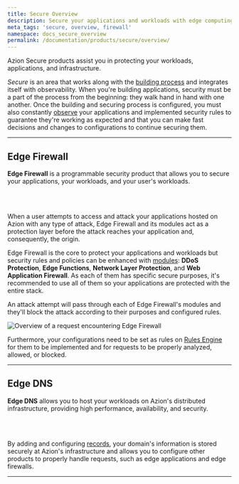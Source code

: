 ```yaml
---
title: Secure Overview
description: Secure your applications and workloads with edge computing protection.
meta_tags: 'secure, overview, firewall'
namespace: docs_secure_overview
permalink: /documentation/products/secure/overview/
---
```



Azion Secure products assist you in protecting your workloads, applications, and infrastructure.

*Secure* is an area that works along with the [building process](/en/documentation/products/guides/build/overview/) and integrates itself with observability. When you're building applications, security must be a part of the process from the beginning: they walk hand in hand with one another. Once the building and securing process is configured, you must also constantly [observe](/en/documentation/products/observe/) your applications and implemented security rules to guarantee they're working as expected and that you can make fast decisions and changes to configurations to continue securing them.

---

## Edge Firewall

**Edge Firewall** is a programmable security product that allows you to secure your applications, your workloads, and your user's workloads.

<LinkButton link="/en/documentation/products/secure/edge-firewall/" severity="secondary" label="go to Edge Firewall documentation" /><br></br>

<LinkButton link="/en/documentation/products/guides/secure/edge-firewall-configure-main-settings/" severity="secondary" label="go to Edge Firewall main settings guide" />
 
When a user attempts to access and attack your applications hosted on Azion with any type of attack, Edge Firewall and its modules act as a protection layer before the attack reaches your application and, consequently, the origin.

Edge Firewall is the core to protect your applications and workloads but security rules and policies can be enhanced with [modules](/en/documentation/products/guides/secure/edge-firewall-configure-main-settings/#modules): **DDoS Protection**, **Edge Functions**, **Network Layer Protection**, and **Web Application Firewall**. As each of them has specific secure purposes, it's recommended to use all of them so your applications are protected with the entire stack.

An attack attempt will pass through each of Edge Firewall's modules and they'll block the attack according to their purposes and configured rules.

![Overview of a request encountering Edge Firewall](/assets/docs/images/uploads/edge-firewall-overview.png)

Furthermore, your configurations need to be set as rules on [Rules Engine](/en/documentation/products/secure/edge-firewall/#rules-engine-for-edge-firewall) for them to be implemented and for requests to be properly analyzed, allowed, or blocked.

<LinkButton link="/en/documentation/products/guides/secure/work-with-rules-engine/" severity="secondary" label="go to Rules Engine for Edge Firewall guide" />

---

## Edge DNS

**Edge DNS** allows you to host your workloads on Azion's distributed infrastructure, providing high performance, availability, and security.

<LinkButton link="/en/documentation/products/secure/edge-dns/" severity="secondary" label="go to Edge DNS documentation" /> <br></br>

<LinkButton link="/en/documentation/products/guides/secure/edge-dns-configure-main-settings/" severity="secondary" label="go to Edge DNS main settings guide" />

By adding and configuring [records](/en/documentation/products/guides/secure/add-records/), your domain's information is stored securely at Azion's infrastructure and allows you to configure other products to properly handle requests, such as edge applications and edge firewalls.

---

